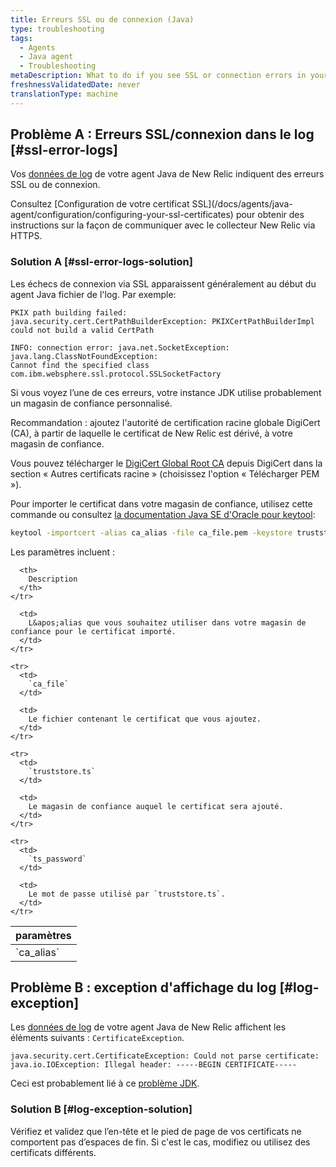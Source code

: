 ```yaml
---
title: Erreurs SSL ou de connexion (Java)
type: troubleshooting
tags:
  - Agents
  - Java agent
  - Troubleshooting
metaDescription: What to do if you see SSL or connection errors in your New Relic Java app's logs.
freshnessValidatedDate: never
translationType: machine
---
```


## Problème A : Erreurs SSL/connexion dans le log [#ssl-error-logs]

Vos [données de log](/docs/agents/java-agent/troubleshooting/generate-debug-logs-troubleshooting-java) de votre agent Java de New Relic indiquent des erreurs SSL ou de connexion.

<Callout variant="tip">
  Consultez [Configuration de votre certificat SSL](/docs/agents/java-agent/configuration/configuring-your-ssl-certificates) pour obtenir des instructions sur la façon de communiquer avec le collecteur New Relic via HTTPS.
</Callout>

### Solution A [#ssl-error-logs-solution]

Les échecs de connexion via SSL apparaissent généralement au début du agent Java fichier de l&apos;log. Par exemple:

```
PKIX path building failed: java.security.cert.CertPathBuilderException: PKIXCertPathBuilderImpl could not build a valid CertPath
```

```
INFO: connection error: java.net.SocketException: java.lang.ClassNotFoundException: 
Cannot find the specified class com.ibm.websphere.ssl.protocol.SSLSocketFactory
```

Si vous voyez l’une de ces erreurs, votre instance JDK utilise probablement un magasin de confiance personnalisé.

Recommandation : ajoutez l&apos;autorité de certification racine globale DigiCert (CA), à partir de laquelle le certificat de New Relic est dérivé, à votre magasin de confiance.

Vous pouvez télécharger le [DigiCert Global Root CA](https://www.digicert.com/kb/digicert-root-certificates.htm) depuis DigiCert dans la section « Autres certificats racine » (choisissez l&apos;option « Télécharger PEM »).

Pour importer le certificat dans votre magasin de confiance, utilisez cette commande ou consultez [la documentation Java SE d&apos;Oracle pour keytool](https://docs.oracle.com/javase/6/docs/technotes/tools/solaris/keytool.html):

```sh
keytool -importcert -alias ca_alias -file ca_file.pem -keystore truststore.ts -storepass ts_password
```

Les paramètres incluent :

<table>
  <thead>
    <tr>
      <th>
        paramètres
      </th>

      <th>
        Description
      </th>
    </tr>
  </thead>

  <tbody>
    <tr>
      <td>
        `ca_alias`
      </td>

      <td>
        L&apos;alias que vous souhaitez utiliser dans votre magasin de confiance pour le certificat importé.
      </td>
    </tr>

    <tr>
      <td>
        `ca_file`
      </td>

      <td>
        Le fichier contenant le certificat que vous ajoutez.
      </td>
    </tr>

    <tr>
      <td>
        `truststore.ts`
      </td>

      <td>
        Le magasin de confiance auquel le certificat sera ajouté.
      </td>
    </tr>

    <tr>
      <td>
        `ts_password`
      </td>

      <td>
        Le mot de passe utilisé par `truststore.ts`.
      </td>
    </tr>
  </tbody>
</table>

## Problème B : exception d&apos;affichage du log [#log-exception]

Les [données de log](/docs/agents/java-agent/troubleshooting/generate-debug-logs-troubleshooting-java) de votre agent Java de New Relic affichent les éléments suivants : `CertificateException`.

```
java.security.cert.CertificateException: Could not parse certificate: java.io.IOException: Illegal header: -----BEGIN CERTIFICATE-----
```

Ceci est probablement lié à ce [problème JDK](https://bugs.openjdk.java.net/browse/JDK-8208602).

### Solution B [#log-exception-solution]

Vérifiez et validez que l’en-tête et le pied de page de vos certificats ne comportent pas d’espaces de fin. Si c&apos;est le cas, modifiez ou utilisez des certificats différents.